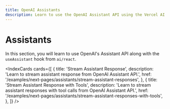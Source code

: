 ```yaml
---
title: OpenAI Assistants
description: Learn to use the OpenAI Assistant API using the Vercel AI SDK in your Next.js Pages Router application
---
```


# Assistants

In this section, you will learn to use OpenAI's Assistant API along with the `useAssistant` hook from `ai/react`.

<IndexCards
  cards={[
    {
      title: 'Stream Assistant Response',
      description:
        'Learn to stream assistant response from OpenAI Assistant API.',
      href: '/examples/next-pages/assistants/stream-assistant-responses',
    },
    {
      title: 'Stream Assistant Response with Tools',
      description:
        'Learn to stream assistant responses with tool calls from OpenAI Assistant API.',
      href: '/examples/next-pages/assistants/stream-assistant-responses-with-tools',
    },
  ]}
/>

